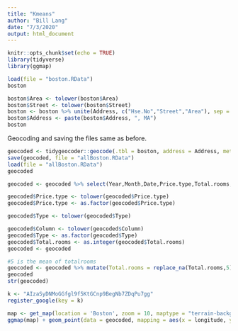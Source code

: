 ```yaml
---
title: "Kmeans"
author: "Bill Lang"
date: "7/3/2020"
output: html_document
---
```


```r
knitr::opts_chunk$set(echo = TRUE)
library(tidyverse)
library(ggmap)
```

```r
load(file = "boston.RData")
boston
```
```r
boston$Area <- tolower(boston$Area)
boston$Street <- tolower(boston$Street)
boston <- boston %>% unite(Address, c("Hse.No","Street","Area"), sep = " ",remove = FALSE)
boston$Address <- paste(boston$Address, ", MA")
boston
```

Geocoding and saving the files same as before. 
 
```r
geocoded <- tidygeocoder::geocode(.tbl = boston, address = Address, method = "osm", lat = latitude, long = longitude)
save(geocoded, file = "allBoston.RData")
load(file = "allBoston.RData")
geocoded 
```

```r
geocoded <- geocoded %>% select(Year,Month,Date,Price.type,Total.rooms,Column,Area,Hse.No,Street,Cross.Street,Address,Type,latitude,longitude)

geocoded$Price.type <- tolower(geocoded$Price.type)
geocoded$Price.type <- as.factor(geocoded$Price.type)

geocoded$Type <- tolower(geocoded$Type)

geocoded$Column <- tolower(geocoded$Column)
geocoded$Type <- as.factor(geocoded$Type)
geocoded$Total.rooms <- as.integer(geocoded$Total.rooms)
geocoded <- geocoded

#5 is the mean of totalrooms
geocoded <- geocoded %>% mutate(Total.rooms = replace_na(Total.rooms,5))
geocoded
str(geocoded)
```


```r
k <- "AIzaSyDNMoGGfgl9f5KtGCnp9BegNb7ZDqPu7gg"
register_google(key = k)
```


```r
map <- get_map(location = 'Boston', zoom = 10, maptype = "terrain-background", source = 'google', color = 'color')
ggmap(map) + geom_point(data = geocoded, mapping = aes(x = longitude, y = latitude, color = factor(Price.type)), size = 1)
```


